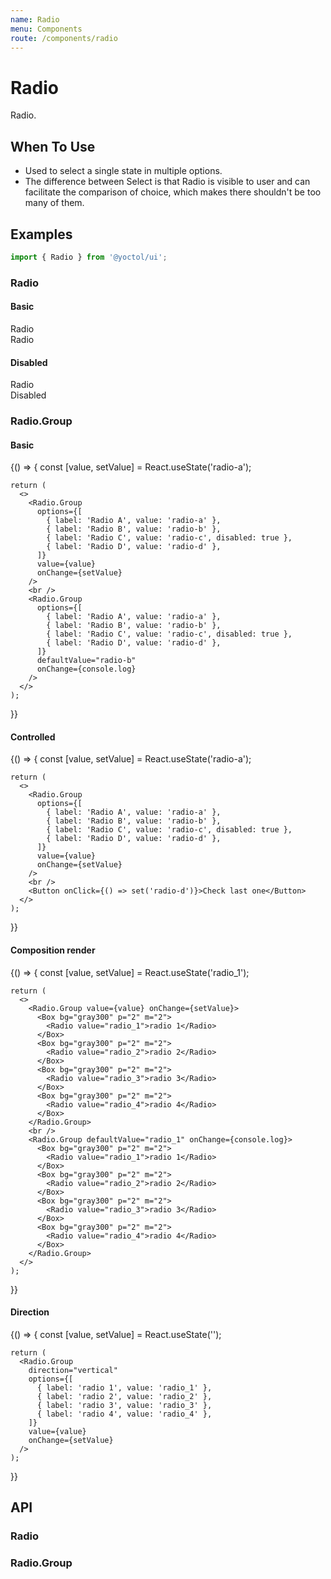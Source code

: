 ```yaml
---
name: Radio
menu: Components
route: /components/radio
---
```





# Radio

Radio.

## When To Use

- Used to select a single state in multiple options.
- The difference between Select is that Radio is visible to user and can facilitate the comparison of choice, which makes there shouldn't be too many of them.

## Examples

```js
import { Radio } from '@yoctol/ui';
```

### Radio

#### Basic

<Playground>
  <Radio>Radio</Radio>
  <br />
  <Radio defaultChecked>Radio</Radio>
</Playground>

#### Disabled

<Playground>
  <Radio checked disabled>
    Radio
  </Radio>
  <br />
  <Radio disabled>Disabled</Radio>
</Playground>

### Radio.Group

#### Basic

<Playground>
  {() => {
    const [value, setValue] = React.useState('radio-a');

    return (
      <>
        <Radio.Group
          options={[
            { label: 'Radio A', value: 'radio-a' },
            { label: 'Radio B', value: 'radio-b' },
            { label: 'Radio C', value: 'radio-c', disabled: true },
            { label: 'Radio D', value: 'radio-d' },
          ]}
          value={value}
          onChange={setValue}
        />
        <br />
        <Radio.Group
          options={[
            { label: 'Radio A', value: 'radio-a' },
            { label: 'Radio B', value: 'radio-b' },
            { label: 'Radio C', value: 'radio-c', disabled: true },
            { label: 'Radio D', value: 'radio-d' },
          ]}
          defaultValue="radio-b"
          onChange={console.log}
        />
      </>
    );

}}

</Playground>

#### Controlled

<Playground>
  {() => {
    const [value, setValue] = React.useState('radio-a');

    return (
      <>
        <Radio.Group
          options={[
            { label: 'Radio A', value: 'radio-a' },
            { label: 'Radio B', value: 'radio-b' },
            { label: 'Radio C', value: 'radio-c', disabled: true },
            { label: 'Radio D', value: 'radio-d' },
          ]}
          value={value}
          onChange={setValue}
        />
        <br />
        <Button onClick={() => set('radio-d')}>Check last one</Button>
      </>
    );

}}

</Playground>

#### Composition render

<Playground>
  {() => {
    const [value, setValue] = React.useState('radio_1');

    return (
      <>
        <Radio.Group value={value} onChange={setValue}>
          <Box bg="gray300" p="2" m="2">
            <Radio value="radio_1">radio 1</Radio>
          </Box>
          <Box bg="gray300" p="2" m="2">
            <Radio value="radio_2">radio 2</Radio>
          </Box>
          <Box bg="gray300" p="2" m="2">
            <Radio value="radio_3">radio 3</Radio>
          </Box>
          <Box bg="gray300" p="2" m="2">
            <Radio value="radio_4">radio 4</Radio>
          </Box>
        </Radio.Group>
        <br />
        <Radio.Group defaultValue="radio_1" onChange={console.log}>
          <Box bg="gray300" p="2" m="2">
            <Radio value="radio_1">radio 1</Radio>
          </Box>
          <Box bg="gray300" p="2" m="2">
            <Radio value="radio_2">radio 2</Radio>
          </Box>
          <Box bg="gray300" p="2" m="2">
            <Radio value="radio_3">radio 3</Radio>
          </Box>
          <Box bg="gray300" p="2" m="2">
            <Radio value="radio_4">radio 4</Radio>
          </Box>
        </Radio.Group>
      </>
    );

}}

</Playground>

#### Direction

<Playground>
  {() => {
    const [value, setValue] = React.useState('');

    return (
      <Radio.Group
        direction="vertical"
        options={[
          { label: 'radio 1', value: 'radio_1' },
          { label: 'radio 2', value: 'radio_2' },
          { label: 'radio 3', value: 'radio_3' },
          { label: 'radio 4', value: 'radio_4' },
        ]}
        value={value}
        onChange={setValue}
      />
    );

}}

</Playground>

## API

### Radio

<PropsTable of={Radio} />

### Radio.Group

<PropsTable of={RadioGroup} />
